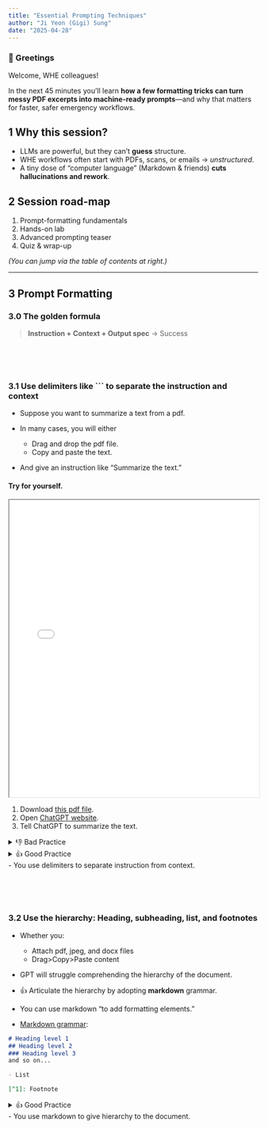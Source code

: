 ```yaml
---
title: "Essential Prompting Techniques"
author: "Ji Yeon (Gigi) Sung" 
date: "2025-04-28"
---
```


### 👋 Greetings

Welcome, WHE colleagues!  

In the next 45 minutes you’ll learn **how a few formatting tricks can turn messy PDF excerpts into machine-ready prompts**—and why that matters for faster, safer emergency workflows.

## 1  Why this session?

* LLMs are powerful, but they can’t **guess** structure.  
* WHE workflows often start with PDFs, scans, or emails → *unstructured*.  
* A tiny dose of “computer language” (Markdown & friends) **cuts hallucinations and rework**.



## 2  Session road-map

1. Prompt-formatting fundamentals
2. Hands-on lab
3. Advanced prompting teaser
4. Quiz & wrap-up

*(You can jump via the table of contents at right.)*

---

## 3  Prompt Formatting  


### 3.0  The golden formula

> **Instruction + Context + Output spec**   →   Success


</br></br></br>

### 3.1  Use delimiters like ``` to separate the instruction and context

- Suppose you want to summarize a text from a pdf.

- In many cases, you will either
    - Drag and drop the pdf file.
    - Copy and paste the text. 
- And give an instruction like "Summarize the text."



#### Try for yourself.


<iframe src="docs/data/ERF_incidentManagementSystem.pdf" width="100%" height="600px"></iframe>


1. Download [this pdf file](https://drive.google.com/file/d/11ZZmkaZbudp4MC-TL64tpqSlZsqYEVos/view?usp=sharing).
2. Open [ChatGPT website](https://chatgpt.com/).
3. Tell ChatGPT to summarize the text.

<details>
<summary>👎 Bad Practice</summary>
```text

Summarize the following excerpt from Emergency Response Framework guideline:

Incident management system
The grading of an emergency triggers the activation
of WHO’s IMS, which provides a standardized yet flexible
approach to managing WHO’s response. WHO applies
the IMS regardless of the underlying hazard, scale or
operational context of the emergency. The IMS approach
is internationally recognized as best practice for emergency
management.
Key concepts and principles
Standardized emergency functions. These are key
functions for any emergency response, brought together in a
unified structure regardless of the number of people involved
in the operations. For WHO, the core IMS functions are:
•
•
•
•
•
•
•
leadership and coordination
planning and monitoring
operations support and logistics
technical expertise and health operations
health information and epidemiology
partner coordination and engagement
finance and administration.
Flexibility, adaptability and scalability. The IMS is
applicable to all types and scales of emergencies. It can
be easily adapted as needs evolve, while maintaining
standards and predictability.

13

28 Ensuring the safety and security of sta! is an ongoing activity and does not depend on grading

```
</details>


<details>
<summary>👍 Good Practice </br>
- You use delimiters to separate instruction from context.
</summary>
````text

Summarize the following excerpt from Emergency Response Framework guideline:

```
Incident management system
The grading of an emergency triggers the activation
of WHO’s IMS, which provides a standardized yet flexible
approach to managing WHO’s response. WHO applies
the IMS regardless of the underlying hazard, scale or
operational context of the emergency. The IMS approach
is internationally recognized as best practice for emergency
management.
Key concepts and principles
Standardized emergency functions. These are key
functions for any emergency response, brought together in a
unified structure regardless of the number of people involved
in the operations. For WHO, the core IMS functions are:
•
•
•
•
•
•
•
leadership and coordination
planning and monitoring
operations support and logistics
technical expertise and health operations
health information and epidemiology
partner coordination and engagement
finance and administration.
Flexibility, adaptability and scalability. The IMS is
applicable to all types and scales of emergencies. It can
be easily adapted as needs evolve, while maintaining
standards and predictability.

13

28 Ensuring the safety and security of sta! is an ongoing activity and does not depend on grading

```

````
</details>


</br></br></br>

### 3.2  Use the hierarchy: Heading, subheading, list, and footnotes

- Whether you:
    - Attach pdf, jpeg, and docx files
    - Drag>Copy>Paste content
- GPT will struggle comprehending the hierarchy of the document.
- 👍 Articulate the hierarchy by adopting **markdown** grammar. 

- You can use markdown "to add formatting elements." 
- [Markdown grammar](https://www.markdownguide.org/basic-syntax/):

```markdown
# Heading level 1 
## Heading level 2
### Heading level 3
and so on...

- List  

[^1]: Footnote  
```


<details>
<summary>👍 Good Practice </br>
- You use markdown to give hierarchy to the document.
</summary>
````text

Summarize the following excerpt from Emergency Response Framework guideline:

```

# Incident management system

The grading of an emergency triggers the activation of WHO’s IMS, which provides a standardized yet flexible approach to managing WHO’s response. WHO applies the IMS regardless of the underlying hazard, scale or operational context of the emergency. The IMS approach is internationally recognized as best practice for emergency management.

## Key concepts and principles

Standardized emergency functions. These are key functions for any emergency response, brought together in a unified structure regardless of the number of people involved in the operations. For WHO, the core IMS functions are:

- leadership and coordination
- planning and monitoring
- operations support and logistics
- technical expertise and health operations
- health information and epidemiology
- partner coordination and engagement
- finance and administration.

Flexibility, adaptability and scalability. The IMS is applicable to all types and scales of emergencies. It can be easily adapted as needs evolve, while maintaining standards and predictability.

Interoperability. The IMS allows WHO to interact and work more effectively with operational partners. This includes functional interoperability (for example, use of standardized terminology and procedures) and technological interoperability (for example, standardized telecommunications). Interoperability is also promoted through WHO’s adherence to interagency protocols and procedures.

## Activation of the IMS

Within 24 hours of grading, WHO will:

- ensure the safety and security of all staff;[^28]
- appoint an incident manager in country (and at regional and headquarters offices as required) for a minimum
initial period of three months;
- establish an incident management team (IMT) in country to cover critical IMS functions, which will be done
initially through repurposing of country office staff, alongside ministry of health and field partners;
- activate the emergency SOPs;
- establish contact with government officials, partners and other relevant stakeholders;
- determine the need for surge support to the country for critical IMS functions. This determination is made
following an assessment of country office capacity to manage the emergency during the grading call. Surge support may also be needed at regional office and headquarters;
- begin the deployment of surge support on a no regrets basis, as needed;
- designate an interim PSEAH resource person;
- elaborate the initial response objectives and action plan, until a more detailed plan is developed;
- establish an incident management support team (IMST) at regional and headquarters levels to mobilize and coordinate Organization-wide and partner support
- for Grade 2 and Grade 3 responses. The structure of IMSTs can vary, but always supports the in-country IMT functions as required. A focal point will be appointed at regional level, and if necessary, at headquarters level, to provide any required support for Grade 1 emergencies.



[^28]  Ensuring the safety and security of staff is an ongoing activity and does not depend on grading.

```


````


</br></br></br>



### 3.3 Translate tables and graphs (advanced)

- GPT is bad at interpreting tables and graphs. 

- Especially when there are **merged cells** in a table, and **complex legends** in a graph. 
  
- For the most accurate interpretation, you need to **translate the tables and graphs** into computer language.



#### 💻 Tables? Use HTML

#### Try for yourself.
<iframe src="docs/data/ERF_table.pdf" width="100%" height="600px"></iframe>

1. Tell chatgpt to recreate the *Table 2*.
2. Check if all the elements are included:
   1. Title
   2. Number of rows and columns
   3. Column names
   4. Footnotes
3. A merged cell is rarely recognized.

<details>
<summary> 👍 [Table 2](data/table.html) translated into html:</summary>
```html
<h1>Table 2. Organizational responsibilities and accountabilities for emergency response operations</h1>
<table>
  <thead>
    <tr>
      <th rowspan="2">Grade</th>
      <th colspan="3">Responsibilities</th>
      
    </tr>
    <tr>
      <th>Technical and operational support</th>
      <th>Operational oversight</th>
      <th>Accountability*</th>
    </tr>
  </thead>
  <tbody>
    <tr>
      <td>1</td>
      <td>
        - IM at country office<br>
        - As needed: IMST in regional office
      </td>
      <td>Delegated to RED</td>
      <td>Regional Director</td>
    </tr>
    <tr>
      <td>2</td>
      <td>
        - IM at country office, and IMST in regional office<br>
        - As needed: IMST in headquarters
      </td>
      <td>Delegated to RED</td>
      <td>Regional Director</td>
    </tr>
    <tr>
      <td>3</td>
      <td>IM and IMSTs at three levels</td>
      <td>Delegated to RED or Director WHE/headquarters</td>
      <td>Executive Director of WHE or Regional Director**</td>
    </tr>
  </tbody>
</table>

--- </br>

* The Executive Director of WHE, on behalf of the Director-General, is operationally accountable for all emergency responses. Regardless of grade, the Executive Director of WHE has the delegation of authority to intervene under any circumstances that he or she may deem appropriate. </br></br>

** To be agreed by the Executive Director of WHE and the Regional Director(s) within 48 hours of grading. For events where the Executive Director of WHE is accountable, operational oversight lies with a Director WHE/headquarters, to be specified depending on the type of event. For events where the Regional Director is accountable, operational oversight lies with the Regional Emergency Director.

```
</details>




#### 📈 Graphs? Use code

<iframe src="data/penguin.jpg" width="100%" height="600px"></iframe>

```python
import matplotlib.pyplot as plt
import numpy as np

species = ("Adelie", "Chinstrap", "Gentoo")
penguin_means = {
    'Bill Depth': (18.35, 18.43, 14.98),
    'Bill Length': (38.79, 48.83, 47.50),
    'Flipper Length': (189.95, 195.82, 217.19),
}

x = np.arange(len(species))  # the label locations
width = 0.25  # the width of the bars
multiplier = 0

fig, ax = plt.subplots(layout='constrained')

for attribute, measurement in penguin_means.items():
    offset = width * multiplier
    rects = ax.bar(x + offset, measurement, width, label=attribute)
    ax.bar_label(rects, padding=3)
    multiplier += 1

# Add some text for labels, title and custom x-axis tick labels, etc.
ax.set_ylabel('Length (mm)')
ax.set_title('Penguin attributes by species')
ax.set_xticks(x + width, species)
ax.legend(loc='upper left', ncols=3)
ax.set_ylim(0, 250)

plt.show()
```



---

## 4  Hands-on Formatting Lab  {#lab}


**Materials**

| File               | Purpose                |
| ------------------ | ---------------------- |
| `outbreak_raw.txt` | Unstructured snippet   |
| Rubric (PDF)       | 4-point peer checklist |

### Step-by-step

1. **Solo · 5 min** – tidy line-wraps, add Markdown, fence with \`\`\`text.
2. **Pair · 5 min** – swap screens; score with rubric.
3. **Prompt craft · 3 min** – add one-line instruction below fence.
4. **Debrief · 2 min** – compare “before vs after” LLM outputs.

---

## 5  Advanced Techniques Teaser  {#advanced}

| Technique            | 1-line prompt snippet       | When to use            |
| -------------------- | --------------------------- | ---------------------- |
| **Few-shot**         | `Q: … A: …`                 | Enforce style          |
| **Chain-of-Thought** | `Let's think step by step…` | Calculations, logic    |
| **Self-critique**    | `Evaluate your own answer…` | Sensitive data, audits |
| **Split-prompt**     | Chunk long context          | > 16 k tokens          |

*(Treat them as **scalpels**, not hammers.)*

---

## 6  Mini-Quiz

Embed a Mentimeter poll (live slide deck) here, or use this fallback:

1. *Which delimiter beats hallucinated headings?*
   a) `_`  b) \`\`\`  c) —   → **b**

2. *Smallest complete “shot” in few-shot?*
   a) 1 answer  b) 1 Q-A pair   c) 3 pairs   → **b**

3. *Kirkpatrick Level 2 measures…*
   a) Satisfaction   b) On-the-job behaviour   c) Knowledge   → **c**

---

## 7  Resources

* One-page cheat-sheet » *download*
* GitHub repo `who-emro/prompt-lab`
* OpenAI **Best Practices for Prompt Engineering**

---

## 8  Wrap-up  {#wrap-up}

| Key Take-away                    | One-liner                              |
| -------------------------------- | -------------------------------------- |
| **Structure = Success**          | Prompting is information architecture. |
| **Formatting ladder**            | Delimit → Hierarchy → HTML → Code.     |
| **Hands-on wins**                | 10 minutes cut hallucinations by 60 %. |
| **Use advanced tools sparingly** | Few-shot & CoT = precision scalpels.   |
| **Keep iterating**               | Cheat-sheet, GitHub, #prompt-showcase. |

\::: {.callout-important}
**Closing line**

> From *PDF chaos* to *machine-ready reports*—your next sitrep is one prompt away.
> See you in #prompt-showcase!
> \:::

```

### How to publish

1. Place this file (e.g., `index.qmd`) in a GitHub repo with a `quarto.yml`.  
2. Run `quarto publish gh-pages` or enable GitHub Pages.  
3. Share the URL in your **wrap-up slide** so participants can revisit anytime.
```











---
This is a Quarto website.

To learn more about Quarto websites visit <https://quarto.org/docs/websites>.
